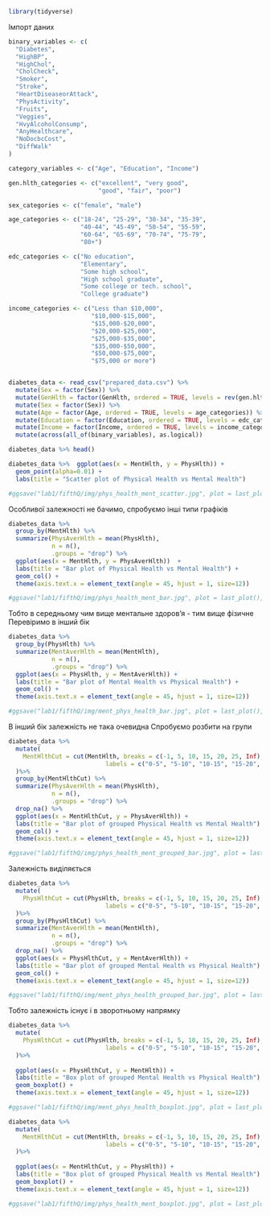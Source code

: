 ```r
library(tidyverse)
```
Імпорт даних
```r
binary_variables <- c(
  "Diabetes",
  "HighBP", 
  "HighChol", 
  "CholCheck", 
  "Smoker", 
  "Stroke", 
  "HeartDiseaseorAttack", 
  "PhysActivity", 
  "Fruits", 
  "Veggies",
  "HvyAlcoholConsump",
  "AnyHealthcare",
  "NoDocbcCost",
  "DiffWalk"
)

category_variables <- c("Age", "Education", "Income")

gen.hlth_categories <- c("excellent", "very good",
                         "good", "fair", "poor")

sex_categories <- c("female", "male")

age_categories <- c("18-24", "25-29", "30-34", "35-39",
                    "40-44", "45-49", "50-54", "55-59",
                    "60-64", "65-69", "70-74", "75-79",
                    "80+")

edc_categories <- c("No education", 
                    "Elementary", 
                    "Some high school", 
                    "High school graduate", 
                    "Some college or tech. school", 
                    "College graduate")

income_categories <- c("Less than $10,000",
                       "$10,000-$15,000",
                       "$15,000-$20,000",
                       "$20,000-$25,000",
                       "$25,000-$35,000",
                       "$35,000-$50,000",
                       "$50,000-$75,000",
                       "$75,000 or more")


diabetes_data <- read_csv("prepared_data.csv") %>%
  mutate(Sex = factor(Sex)) %>%
  mutate(GenHlth = factor(GenHlth, ordered = TRUE, levels = rev(gen.hlth_categories))) %>%
  mutate(Sex = factor(Sex)) %>%
  mutate(Age = factor(Age, ordered = TRUE, levels = age_categories)) %>%
  mutate(Education = factor(Education, ordered = TRUE, levels = edc_categories)) %>%
  mutate(Income = factor(Income, ordered = TRUE, levels = income_categories)) %>%
  mutate(across(all_of(binary_variables), as.logical))
```

```r
diabetes_data %>% head()
```

```r
diabetes_data %>%  ggplot(aes(x = MentHlth, y = PhysHlth)) + 
  geom_point(alpha=0.01) +
  labs(title = "Scatter plot of Physical Health vs Mental Health")

#ggsave("lab1/fifthQ/img/phys_health_ment_scatter.jpg", plot = last_plot(), width = 8, height = 6, dpi = 300)
```

Особливої залежності не бачимо, спробуємо інші типи графіків

```r
diabetes_data %>%
  group_by(MentHlth) %>%
  summarize(PhysAverHlth = mean(PhysHlth), 
            n = n(),
            .groups = "drop") %>%
  ggplot(aes(x = MentHlth, y = PhysAverHlth))  +
  labs(title = "Bar plot of Physical Health vs Mental Health") + 
  geom_col() +
  theme(axis.text.x = element_text(angle = 45, hjust = 1, size=12))

#ggsave("lab1/fifthQ/img/phys_health_ment_bar.jpg", plot = last_plot(), width = 8, height = 6, dpi = 300)
```
Тобто в середньому чим вище ментальне здоров'я - тим вище фізичне
Перевіримо в інший бік
```r
diabetes_data %>%
  group_by(PhysHlth) %>%
  summarize(MentAverHlth = mean(MentHlth), 
            n = n(),
            .groups = "drop") %>%
  ggplot(aes(x = PhysHlth, y = MentAverHlth)) +
  labs(title = "Bar plot of Mental Health vs Physical Health") + 
  geom_col() +
  theme(axis.text.x = element_text(angle = 45, hjust = 1, size=12))

#ggsave("lab1/fifthQ/img/ment_phys_health_bar.jpg", plot = last_plot(), width = 8, height = 6, dpi = 300)
```
В інший бік залежність не така очевидна
Спробуємо розбити на групи

```r
diabetes_data %>%
  mutate(
    MentHlthCut = cut(MentHlth, breaks = c(-1, 5, 10, 15, 20, 25, Inf),
                           labels = c("0-5", "5-10", "10-15", "15-20", "20-25", "25+"))
  )%>%
  group_by(MentHlthCut) %>%
  summarize(PhysAverHlth = mean(PhysHlth), 
            n = n(),
            .groups = "drop") %>%
  drop_na() %>%
  ggplot(aes(x = MentHlthCut, y = PhysAverHlth)) +
  labs(title = "Bar plot of grouped Physical Health vs Mental Health") + 
  geom_col() +
  theme(axis.text.x = element_text(angle = 45, hjust = 1, size=12))

#ggsave("lab1/fifthQ/img/phys_health_ment_grouped_bar.jpg", plot = last_plot(), width = 8, height = 6, dpi = 300)
```
Залежність виділяється

```r
diabetes_data %>%
  mutate(
    PhysHlthCut = cut(PhysHlth, breaks = c(-1, 5, 10, 15, 20, 25, Inf),
                           labels = c("0-5", "5-10", "10-15", "15-20", "20-25", "25+"))
  )%>%
  group_by(PhysHlthCut) %>%
  summarize(MentAverHlth = mean(MentHlth), 
            n = n(),
            .groups = "drop") %>%
  drop_na() %>%
  ggplot(aes(x = PhysHlthCut, y = MentAverHlth)) +
  labs(title = "Bar plot of grouped Mental Health vs Physical Health") + 
  geom_col() +
  theme(axis.text.x = element_text(angle = 45, hjust = 1, size=12))

#ggsave("lab1/fifthQ/img/ment_phys_health_grouped_bar.jpg", plot = last_plot(), width = 8, height = 6, dpi = 300)
```

Тобто залежність існує і в зворотньому напрямку

```r
diabetes_data %>%
  mutate(
    PhysHlthCut = cut(PhysHlth, breaks = c(-1, 5, 10, 15, 20, 25, Inf),
                           labels = c("0-5", "5-10", "10-15", "15-20", "20-25", "25+"))
  )%>%
  
  ggplot(aes(x = PhysHlthCut, y = MentHlth)) +
  labs(title = "Box plot of grouped Mental Health vs Physical Health") + 
  geom_boxplot() +
  theme(axis.text.x = element_text(angle = 45, hjust = 1, size=12))

#ggsave("lab1/fifthQ/img/ment_phys_health_boxplot.jpg", plot = last_plot(), width = 8, height = 6, dpi = 300)
```
```r
diabetes_data %>%
  mutate(
    MentHlthCut = cut(MentHlth, breaks = c(-1, 5, 10, 15, 20, 25, Inf),
                           labels = c("0-5", "5-10", "10-15", "15-20", "20-25", "25+"))
  )%>%
  
  ggplot(aes(x = MentHlthCut, y = PhysHlth)) +
  labs(title = "Box plot of grouped Physical Health vs Mental Health") + 
  geom_boxplot() +
  theme(axis.text.x = element_text(angle = 45, hjust = 1, size=12))

#ggsave("lab1/fifthQ/img/phys_health_ment_boxplot.jpg", plot = last_plot(), width = 8, height = 6, dpi = 300)
```


